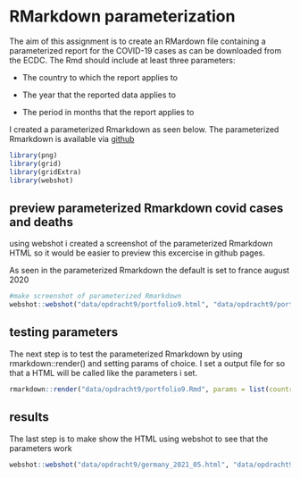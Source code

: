 # RMarkdown parameterization
The aim of this assignment is to create an RMardown file containing a parameterized report for the COVID-19 cases as can be downloaded from the ECDC. The Rmd should include at least three parameters: 

 - The country to which the report applies to
 
 - The year that the reported data applies to
 
 - The period in months that the report applies to
 
I created a parameterized Rmarkdown as seen below. The parameterized Rmarkdown is available via [github](https://github.com/kjettil/portfolio/blob/main/opdracht9/portfolio9.Rmd)

```r
library(png)
library(grid)
library(gridExtra)
library(webshot)
```

## preview parameterized Rmarkdown covid cases and deaths
using webshot i created a screenshot of the parameterized Rmarkdown HTML so it would be easier to preview this excercise in github pages.

As seen in the parameterized Rmarkdown the default is set to france august 2020
```r
#make screenshot of parameterized Rmarkdown
webshot::webshot("data/opdracht9/portfolio9.html", "data/opdracht9/portfolio9.png")
```

## testing parameters
The next step is to test the parameterized Rmarkdown by using rmarkdown::render() and setting params of choice. I set a output file for so that a HTML will be called like the parameters i set. 
```r
rmarkdown::render("data/opdracht9/portfolio9.Rmd", params = list(country = "Germany", year = 2021, month = 5), output_file = "germany_2021_05")
```

## results
The last step is to make show the HTML using webshot to see that the parameters work
```r
webshot::webshot("data/opdracht9/germany_2021_05.html", "data/opdracht9/germany_2021_05.png")
```



